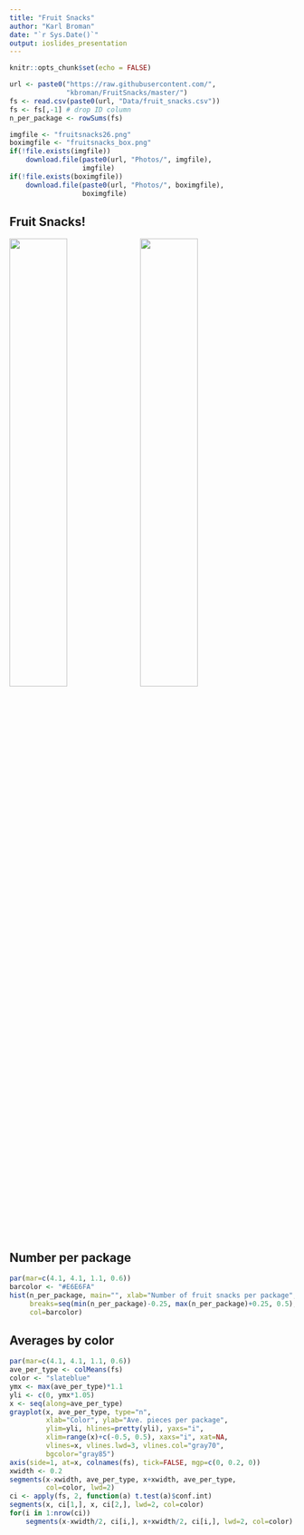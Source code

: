 ```yaml
---
title: "Fruit Snacks"
author: "Karl Broman"
date: "`r Sys.Date()`"
output: ioslides_presentation
---
```


<style type="text/css">
slides > slide:not(.nobackground):after {
  content: attr(data-slide-num);
}
</style>

```r
knitr::opts_chunk$set(echo = FALSE)
```

```r
url <- paste0("https://raw.githubusercontent.com/",
              "kbroman/FruitSnacks/master/")
fs <- read.csv(paste0(url, "Data/fruit_snacks.csv"))
fs <- fs[,-1] # drop ID column
n_per_package <- rowSums(fs)
```

```r
imgfile <- "fruitsnacks26.png"
boximgfile <- "fruitsnacks_box.png"
if(!file.exists(imgfile))
    download.file(paste0(url, "Photos/", imgfile),
                  imgfile)
if(!file.exists(boximgfile))
    download.file(paste0(url, "Photos/", boximgfile),
                  boximgfile)
```

## Fruit Snacks!

<div class="centered">
<img src="`r boximgfile`" width="45%"/>
<img src="`r imgfile`" width="45%"/>
</div>

## Number per package

```r
par(mar=c(4.1, 4.1, 1.1, 0.6))
barcolor <- "#E6E6FA"
hist(n_per_package, main="", xlab="Number of fruit snacks per package", las=1,
     breaks=seq(min(n_per_package)-0.25, max(n_per_package)+0.25, 0.5),
     col=barcolor)
```

## Averages by color

```r
par(mar=c(4.1, 4.1, 1.1, 0.6))
ave_per_type <- colMeans(fs)
color <- "slateblue"
ymx <- max(ave_per_type)*1.1
yli <- c(0, ymx*1.05)
x <- seq(along=ave_per_type)
grayplot(x, ave_per_type, type="n",
         xlab="Color", ylab="Ave. pieces per package",
         ylim=yli, hlines=pretty(yli), yaxs="i",
         xlim=range(x)+c(-0.5, 0.5), xaxs="i", xat=NA,
         vlines=x, vlines.lwd=3, vlines.col="gray70",
         bgcolor="gray85")
axis(side=1, at=x, colnames(fs), tick=FALSE, mgp=c(0, 0.2, 0))
xwidth <- 0.2
segments(x-xwidth, ave_per_type, x+xwidth, ave_per_type,
         col=color, lwd=2)
ci <- apply(fs, 2, function(a) t.test(a)$conf.int)
segments(x, ci[1,], x, ci[2,], lwd=2, col=color)
for(i in 1:nrow(ci))
    segments(x-xwidth/2, ci[i,], x+xwidth/2, ci[i,], lwd=2, col=color)
```
